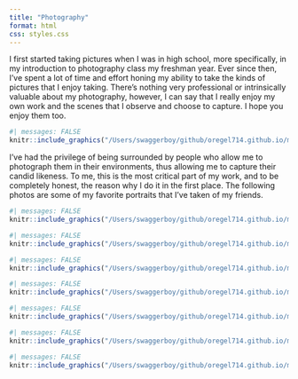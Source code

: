 ```yaml
---
title: "Photography"
format: html
css: styles.css
---
```


I first started taking pictures when I was in high school, more specifically, in my introduction to photography class my freshman year. Ever since then, I’ve spent a lot of time and effort honing my ability to take the kinds of pictures that I enjoy taking. There’s nothing very professional or intrinsically valuable about my photography, however, I can say that I really enjoy my own work and the scenes that I observe and choose to capture. I hope you enjoy them too.

```r
#| messages: FALSE
knitr::include_graphics("/Users/swaggerboy/github/oregel714.github.io/media/mark.jpeg")
```

I've had the privilege of being surrounded by people who allow me to photograph them in their environments, thus allowing me to capture their candid likeness. To me, this is the most critical part of my work, and to be completely honest, the reason why I do it in the first place. The following photos are some of my favorite portraits that I've taken of my friends.

```r
#| messages: FALSE
knitr::include_graphics("/Users/swaggerboy/github/oregel714.github.io/media/mateo.jpeg")
```
```r
#| messages: FALSE
knitr::include_graphics("/Users/swaggerboy/github/oregel714.github.io/media/hayden.jpeg")
```

```r
#| messages: FALSE
knitr::include_graphics("/Users/swaggerboy/github/oregel714.github.io/media/kacie.jpeg")
```

```r
#| messages: FALSE
knitr::include_graphics("/Users/swaggerboy/github/oregel714.github.io/media/melissa.jpeg")
```

```r
#| messages: FALSE
knitr::include_graphics("/Users/swaggerboy/github/oregel714.github.io/media/ethan.jpeg")
```

```r
#| messages: FALSE
knitr::include_graphics("/Users/swaggerboy/github/oregel714.github.io/media/kelechi.jpeg")

```

```r
#| messages: FALSE
knitr::include_graphics("/Users/swaggerboy/github/oregel714.github.io/media/anisha.jpeg")

```
